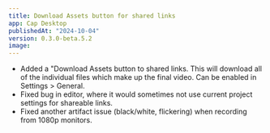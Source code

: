 ```yaml
---
title: Download Assets button for shared links
app: Cap Desktop
publishedAt: "2024-10-04"
version: 0.3.0-beta.5.2
image:
---
```


- Added a "Download Assets button to shared links. This will download all of the individual files which make up the final video. Can be enabled in Settings > General.
- Fixed bug in editor, where it would sometimes not use current project settings for shareable links.
- Fixed another artifact issue (black/white, flickering) when recording from 1080p monitors.
